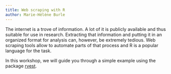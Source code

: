 ```yaml
---
title: Web scraping with R
author: Marie-Hélène Burle
---
```


:::{.def}

The internet is a trove of information. A lot of it is publicly available and thus suitable for use in research. Extracting that information and putting it in an organized format for analysis can, however, be extremely tedious. Web scraping tools allow to automate parts of that process and R is a popular language for the task.

In this workshop, we will guide you through a simple example using the package [rvest](https://rvest.tidyverse.org/).

:::

<!-- Site to use as an example: -->
<!-- https://trace.tennessee.edu/utk_graddiss/index.html -->
<!-- 1. Scrape all the links of that page into a list -->
<!-- 2. Use each link to extract the information "Date of Award", "Degree Type", etc. through a big loop -->
